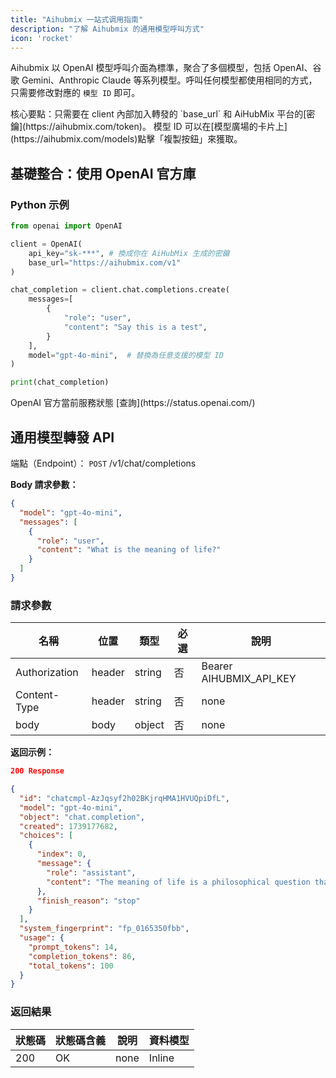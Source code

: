 ```yaml
---
title: "Aihubmix 一站式调用指南"
description: "了解 Aihubmix 的通用模型呼叫方式"
icon: 'rocket'
---
```


Aihubmix 以 OpenAI 模型呼叫介面為標準，聚合了多個模型，包括 OpenAI、谷歌 Gemini、Anthropic Claude 等系列模型。呼叫任何模型都使用相同的方式，只需要修改對應的 `模型 ID` 即可。

<Tip>
核心要點：只需要在 client 內部加入轉發的 `base_url` 和 AiHubMix 平台的[密鑰](https://aihubmix.com/token)。
模型 ID 可以在[模型廣場的卡片上](https://aihubmix.com/models)點擊「複製按鈕」來獲取。
</Tip>

## 基礎整合：使用 OpenAI 官方庫

### Python 示例

```py Python
from openai import OpenAI

client = OpenAI(
    api_key="sk-***", # 換成你在 AiHubMix 生成的密鑰
    base_url="https://aihubmix.com/v1"
)

chat_completion = client.chat.completions.create(
    messages=[
        {
            "role": "user",
            "content": "Say this is a test",
        }
    ],
    model="gpt-4o-mini",  # 替換為任意支援的模型 ID
)

print(chat_completion)
```

<Info>
OpenAI 官方當前服務狀態 [查詢](https://status.openai.com/)
</Info>

## 通用模型轉發 API

端點（Endpoint）： `POST` /v1/chat/completions

**Body 請求參數：**

```json
{
  "model": "gpt-4o-mini",
  "messages": [
    {
      "role": "user",
      "content": "What is the meaning of life?"
    }
  ]
}
```

### 請求參數

|名稱 | 位置 | 類型 | 必選 | 說明|
|---|---|---|---|---|
|Authorization|header|string| 否 |Bearer AIHUBMIX_API_KEY|
|Content-Type|header|string| 否 |none|
|body|body|object| 否 |none|

**返回示例：**

```json
200 Response
```

```json
{
  "id": "chatcmpl-AzJqsyf2h02BKjrqHMA1HVUQpiDfL",
  "model": "gpt-4o-mini",
  "object": "chat.completion",
  "created": 1739177682,
  "choices": [
    {
      "index": 0,
      "message": {
        "role": "assistant",
        "content": "The meaning of life is a philosophical question that has been debated for centuries. Different people and cultures may have different beliefs about the purpose and significance of life. Some believe that the meaning of life is to seek happiness and fulfillment, while others believe in spiritual or religious meanings such as serving a higher power or fulfilling a destiny. Ultimately, the meaning of life may be a deeply personal and individual question that each person must answer for themselves."
      },
      "finish_reason": "stop"
    }
  ],
  "system_fingerprint": "fp_0165350fbb",
  "usage": {
    "prompt_tokens": 14,
    "completion_tokens": 86,
    "total_tokens": 100
  }
}
```

### 返回結果

|狀態碼 | 狀態碼含義 | 說明 | 資料模型|
|---|---|---|---|
|200|OK|none|Inline|
